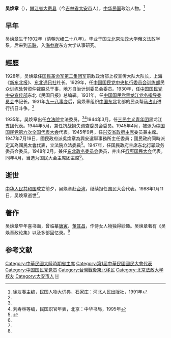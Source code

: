 {{Infobox Officeholder
| name             = 吳煥章
| image            = Wu Huanzhang.jpg
| office1          = {{flagicon|ROC}} 第1任[[興安省_(中華民國)|興安省政府]]主席
| term_start1      = 1945年9月4日
| term_end1        = 1948年11月2日
| successor1       = 末任
| office2          = {{ROC|國民政府}}第4屆[[立法委員|立法委員]]
| term_start2      = 1935年1月12日
| term_end2        = 1945年9月29日
| appointed2       = [[林森|林森]]
| birth_date       = 1902年5月29日
| birth_place      = {{QING}}[[黑龍江将軍|黑龍江将軍管轄區]][[墨爾根副都統|墨爾根副都統管轄區]]
| death_date       = {{dda|1988|1|11|1902|5|29}}
| death_place      = {{ROC}}[[臺北市|臺北市]]
| party            = {{kmt}}
}}
'''吴焕章'''（{{bd|1902年|5月29日|1988年|1月11日}}），[[嫩江省|嫩江省]][[大赉县|大赉县]]（今[[吉林省|吉林省]][[大安市|大安市]]人），[[中华民国|中华民国]]政治人物。<ref name=xu>徐友春主编，民国人物大词典，石家庄：河北人民出版社，1991年</ref>

==早年==
吴焕章生于1902年（清朝光绪二十八年）。毕业于国立[[京师法律学堂|北京法政大学]]俄文法政学系，后来到[[苏联|苏联]]，入[[海参崴|海参崴]]东方大学从事研究。

==經歷==
1928年，吴焕章任[[国民革命军第二集团军|国民革命军第二集团军]]前敌政治部上校宣传大队大队长，上海《[[新东北报|新东北报]]》、[[东北通讯社|东北通讯社]]社长。1929年，任[[中国国民党中央执行委员会训练部|中国国民党中央执行委员会训练部]]民众训练处劳资仲裁股总干事，地方自治计划委员会委员。1930年，任[[中国国民党中央宣传部|中国国民党中央宣传部]]东北《民国日报》总编辑。1931年，任[[中国国民党黑龙江党务指导委员会|中国国民党黑龙江党务指导委员会]]书记长。1931年[[九一八事变|九一八事变]]后，吴焕章组织[[中国东北|中国东北]]北部的民众帮[[马占山|马占山]]进行抗日斗争。<ref name=xu/>

1935年，吴焕章出任[[立法院|立法院]]立法委员。<ref name=xu/><ref>刘寿林等编，民国职官年表，北京：中华书局，1995年</ref>1944年3月，任[[三民主义青年团|三民主义青年团]]黑龙江支团代表。1944年5月，兼任抗战损失调查委员会委员。1945年4月，被派为[[中国国民党第六次全国代表大会|中国国民党第六次全国代表大会]]代表。1945年9月，任[[興安省_(中華民國)|兴安省]][[興安省行政長官列表|政府主席]]委员兼主席。1947年7月19日，國民政府派吳煥章為興安選舉事務所主任委員；國民政府同時派定其為[[國民大會代表|國民大會代表]]，[[立法院|立法院]][[立法委員|立法委員]]<ref name=民>{{cite book |editors=李新總主編，[[中國社會科學院|中國社會科學院]]近代史研究所[[中華民國史|中華民國史]]研究室編，韓信夫、姜克夫主編 |title=《中華民國史大事記》 |location=[[北京|北京]] |publisher=[[中華書局|中華書局]] |year=2011 }}</ref>{{rp|8385-8386}}。1947年，任[[国民政府主席东北行辕|国民政府主席东北行辕]]政务委员会委员。1948年2月，兼任[[东北政务委员会|东北政务委员会]]委员，并出任[[行宪国民大会|行宪国民大会]]代表。同年4月，当选为国民大会主席团主席<ref name=xu/>。

==逝世==
[[中华人民共和国|中华人民共和国]]成立前夕，吴焕章赴[[台湾|台湾]]，继续担任国民大会代表。1988年1月11日，吴焕章逝世<ref name=xu/>。

==著作==
吴焕章早年喜书画，曾临摹[[唐寅|唐寅]]、[[董其昌|董其昌]]，作侍女人物独得妙趣。吴焕章著有《吴焕章政论集》以及多部回忆录。<ref name=xu/>

==参考文献==
{{reflist}}

{{第4屆中華民國訓政時期立法委員名單}}
{{末任中華民國大陸時期一級行政區行政首長}}

{{DEFAULTSORT:Wu吴}}
[[Category:中華民國大陸時期省主席|Category:中華民國大陸時期省主席]]
[[Category:第1屆中華民國國民大會代表|Category:第1屆中華民國國民大會代表]]
[[Category:中国国民党党员|Category:中国国民党党员]]
[[Category:台灣戰後東北移民|Category:台灣戰後東北移民]]
[[Category:北京法政大学校友|Category:北京法政大学校友]]
[[Category:大安市人|Category:大安市人]]
[[Category:吴姓|H]]